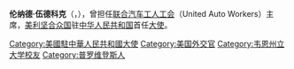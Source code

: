 {{expand english|time=2013-07-28T14:40:43+00:00}}
{{Unreferenced|time=2020-06-27T23:24:01+00:00}}
{{Infobox officeholder
|image = Leonard F. Woodcock.jpg
|birth_date=1911年2月15日
|office=[[美国驻华大使|美国驻华大使]]
|term_start=1979年2月27日
|term_end=1981年2月13日
|term_end1=1979年2月27日
|term_start1=1977年7月26日
|office1=[[美国驻北京联络处主任|美国驻北京联络处主任]]
|president=[[吉米·卡特|吉米·卡特]]<br>[[罗纳德·里根|罗纳德·里根]]
|predecessor=首任
|predecessor1=[[托马斯·盖茨|托马斯·盖茨]]
|successor=[[恒安石|恒安石]]
|successor1=职位废除，两国建交
|president1=[[吉米·卡特|吉米·卡特]]
|birth_place={{USA}}[[罗得岛州|罗得岛州]][[普罗维登斯|普罗维登斯]]
|death_date=2001年1月16日（89岁）
|death_place={{USA}}[[密歇根州|密歇根州]][[安娜堡|安娜堡]]
}}

'''伦纳德·伍德科克'''（{{lang-en|Leonard Freel Woodcock }}，{{bd|1911年|2月15日|2001年|1月16日}}），曾担任[[联合汽车工人工会|联合汽车工人工会]]（United Auto Workers）主席，[[美利坚合众国|美利坚合众国]]驻[[中华人民共和国|中华人民共和国]]首任[[美国驻华大使|大使]]。

{{start box}}
{{s-before|[[蓋茨|蓋茨]]}}
{{s-title|[[美国驻北京聯絡處主任|美国驻北京聯絡處主任]]|1977年-1979年}}
{{s-after|''兩國建交''}}
{{s-before|首任}}
{{s-title|[[美国驻华大使|美國駐中華人民共和國大使]]|1979年-1981年}}
{{s-after|[[恒安石|恒安石]]}}
{{end box}}

{{US Ambassadors to China}}
{{Authority control}}
{{DEFAULTSORT: Woodcock, Leonard}}
[[Category:美國駐中華人民共和國大使|Category:美國駐中華人民共和國大使]]
[[Category:美国外交官|Category:美国外交官]]
[[Category:韦恩州立大学校友|Category:韦恩州立大学校友]]
[[Category:普罗维登斯人|Category:普罗维登斯人]]
{{us-bio-stub}}